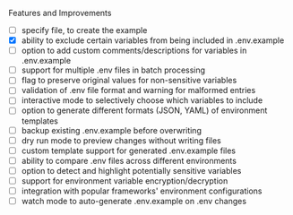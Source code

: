 Features and Improvements

- [ ] specify file, to create the example
- [x] ability to exclude certain variables from being included in .env.example
- [ ] option to add custom comments/descriptions for variables in .env.example
- [ ] support for multiple .env files in batch processing
- [ ] flag to preserve original values for non-sensitive variables
- [ ] validation of .env file format and warning for malformed entries
- [ ] interactive mode to selectively choose which variables to include
- [ ] option to generate different formats (JSON, YAML) of environment templates
- [ ] backup existing .env.example before overwriting
- [ ] dry run mode to preview changes without writing files
- [ ] custom template support for generated .env.example files
- [ ] ability to compare .env files across different environments
- [ ] option to detect and highlight potentially sensitive variables
- [ ] support for environment variable encryption/decryption
- [ ] integration with popular frameworks' environment configurations
- [ ] watch mode to auto-generate .env.example on .env changes
